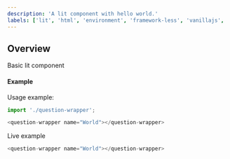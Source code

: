 ```yaml
---
description: 'A lit component with hello world.'
labels: ['lit', 'html', 'environment', 'framework-less', 'vanillajs', 'vanilla js', 'web-components']
---
```


## Overview
Basic lit component 

#### Example

Usage example:

```js
import './question-wrapper';

<question-wrapper name="World"></question-wrapper>

```

Live example

```js live=true
<question-wrapper name="World"></question-wrapper>
```
